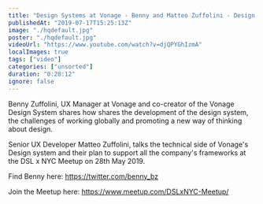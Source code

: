 ```yaml
---
title: "Design Systems at Vonage - Benny and Matteo Zuffolini - Design Systems London x NYC Meetup"
publishedAt: "2019-07-17T15:25:13Z"
image: "./hqdefault.jpg"
poster: "./hqdefault.jpg"
videoUrl: "https://www.youtube.com/watch?v=djQPYGhIzmA"
localImages: true
tags: ["video"]
categories: ["unsorted"]
duration: "0:20:12"
ignore: false
---
```

Benny Zuffolini, UX Manager at Vonage and co-creator of the Vonage Design System shares how shares the development of the design system, the challenges of working globally and promoting a new way of thinking about design.

Senior UX Developer Matteo Zuffolini, talks the technical side of Vonage's Design system and their plan to support all the company's frameworks at the DSL x NYC Meetup on 28th May 2019.

Find Benny here:
https://twitter.com/benny_bz

Join the Meetup here:
https://www.meetup.com/DSLxNYC-Meetup/
